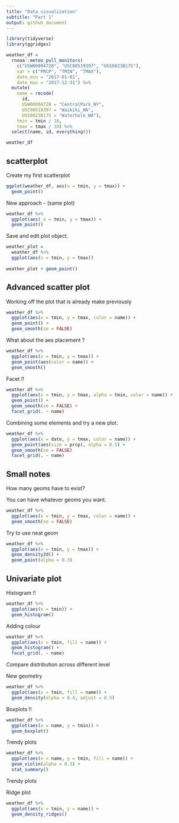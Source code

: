 ```yaml
---
title: "Data visualization"
subtitle: "Part 1"
output: github_document
---
```


```r
library(tidyverse)
library(ggridges)
```

```r
weather_df = 
  rnoaa::meteo_pull_monitors(
    c("USW00094728", "USC00519397", "USS0023B17S"),
    var = c("PRCP", "TMIN", "TMAX"), 
    date_min = "2017-01-01",
    date_max = "2017-12-31") %>%
  mutate(
    name = recode(
      id, 
      USW00094728 = "CentralPark_NY", 
      USC00519397 = "Waikiki_HA",
      USS0023B17S = "Waterhole_WA"),
    tmin = tmin / 10,
    tmax = tmax / 10) %>%
  select(name, id, everything())

weather_df 
```

## scatterplot 

Create my first scatterplot 

```r
ggplot(weather_df, aes(x = tmin, y = tmax)) +
  geom_point()
```

New approach - (same plot) 

```r
weather_df %>% 
  ggplot(aes( x = tmin, y = tmax)) +
  geom_point()
```

Save and edit plot object. 

```r
weather_plot = 
  weather_df %>% 
  ggplot(aes(x = tmin, y = tmax))
  
weather_plot + geom_point()
```

## Advanced scatter plot

Working off the plot that is already make previously 

```r
weather_df %>% 
  ggplot(aes(x = tmin, y = tmax, color = name)) +
  geom_point() + 
  geom_smooth(se = FALSE)
```

What about the aes placement ? 

```r
weather_df %>% 
  ggplot(aes(x = tmin, y = tmax)) +
  geom_point(aes(color = name)) + 
  geom_smooth()
```

Facet !!

```r
weather_df %>% 
  ggplot(aes(x = tmin, y = tmax, alpha = tmin, color = name)) +
  geom_point() + 
  geom_smooth(se = FALSE) +
  facet_grid(. ~ name)
```

Combining some elements and try a new plot. 

```r
weather_df %>% 
  ggplot(aes(x = date, y = tmax, color = name)) +
  geom_point(aes(size = prcp), alpha = 0.5) +
  geom_smooth(se = FALSE)
  facet_grid(. ~ name)
```

## Small notes 

How many geoms have to exist? 

You can have whatever geoms you want. 

```r
weather_df %>% 
  ggplot(aes(x = tmin, y = tmax, color = name)) +
  geom_smooth(se = FALSE)
```

Try to use neat geom 

```r
weather_df %>% 
  ggplot(aes(x = tmin, y = tmax)) +
  geom_density2d() +
  geom_point(alpha = 0.3)
```

## Univariate plot 

Histogram !! 

```r
weather_df %>% 
  ggplot(aes(x = tmin)) +
  geom_histogram()
```

Adding colour

```r
weather_df %>% 
  ggplot(aes(x = tmin, fill = name)) +
  geom_histogram() +
  facet_grid(. ~ name)
```

Compare distribution across different level 

New geometry 

```r
weather_df %>% 
  ggplot(aes(x = tmin, fill = name)) +
  geom_density(alpha = 0.4, adjust = 0.5)
```

Boxplots !!

```r
weather_df %>% 
  ggplot(aes(x = name, y = tmin)) +
  geom_boxplot()
```

Trendy plots 

```r
weather_df %>% 
  ggplot(aes(x = name, y = tmin, fill = name)) +
  geom_violin(alpha = 0.3) +
  stat_summary()
```

Trendy plots 

Ridge plot 

```r
weather_df %>% 
  ggplot(aes(x = tmin, y = name)) +
  geom_density_ridges()
```

